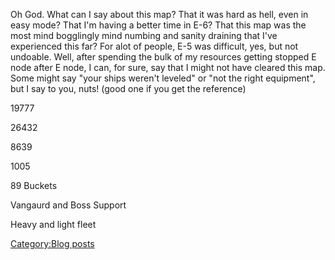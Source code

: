Oh God. What can I say about this map? That it was hard as hell, even in easy mode? That I'm having a better time in E-6? That this map was the most mind bogglingly mind numbing and sanity draining that I've experienced this far? For alot of people, E-5 was difficult, yes, but not undoable. Well, after spending the bulk of my resources getting stopped E node after E node, I can, for sure, say that I might not have cleared this map. Some might say "your ships weren't leveled" or "not the right equipment", but I say to you, nuts! (good one if you get the reference)



19777{{Fuel}}

26432{{Ammo}}

8639{{Steel}}

1005{{Bauxite}}

89 Buckets

Vangaurd and Boss Support

Heavy and light fleet
[[Category:Blog posts]]